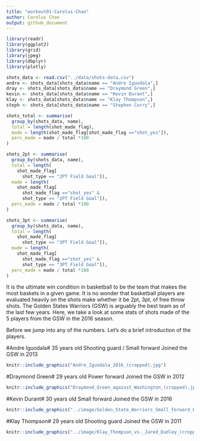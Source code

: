 ```yaml
---
title: "workout01-Carolus-Chan"
author: Carolus Chan
output: github_document
---
```


```r
library(readr)
library(ggplot2)
library(grid)
library(jpeg)
library(dbplyr)
library(plotly)

shots_data <- read.csv("../data/shots-data.csv")
andre <- shots_data[shots_data$name == "Andre Iguodala",]
dray <- shots_data[shots_data$name == "Draymond Green",]
kevin <- shots_data[shots_data$name == "Kevin Durant",]
klay <- shots_data[shots_data$name == "Klay Thompson",]
steph <- shots_data[shots_data$name == "Stephen Curry",]

shots_total <- summarise(
  group_by(shots_data, name),
  total = length(shot_made_flag),
  made = length(shot_made_flag[shot_made_flag =="shot_yes"]),
  perc_made = made / total *100
)

shots_2pt <- summarise(
  group_by(shots_data, name),
  total = length(
    shot_made_flag[
      shot_type == "2PT Field Goal"]),
  made = length(
    shot_made_flag[
      shot_made_flag =="shot_yes" & 
      shot_type == "2PT Field Goal"]),
  perc_made = made / total *100
)

shots_3pt <- summarise(
  group_by(shots_data, name),
  total = length(
    shot_made_flag[
      shot_type == "3PT Field Goal"]),
  made = length(
    shot_made_flag[
      shot_made_flag =="shot_yes" & 
      shot_type == "3PT Field Goal"]),
  perc_made = made / total *100
)
```

It is the ultimate win condition in basketball to be the team that makes the most baskets in a given game. It is no wonder that basketball players are evaluated heavily on the shots make whether it be 2pt, 3pt, of free throw shots. The Golden States Warriors (GSW) is arguably the best team as of the last few years. Here, we take a look at some stats of shots made of the 5 players from the GSW in the 2016 season. 

Before we jump into any of the numbers. Let's do a brief introduction of the players. 

#Andre Iguodala#
35 years old
Shooting guard / Small forward
Joined the GSW in 2013
```r
knitr::include_graphics("Andre_Iguodala_2016_(cropped).jpg")
```


#Draymond Green# 
29 years old
Power forward
Joined the GSW in 2012
```r
knitr::include_graphics("Draymond_Green_against_Washington_(cropped).jpeg")
```

#Kevin Durant#
30 years old
Small forward
Joined the GSW in 2016
```r
knitr::include_graphics("../image/Golden_State_Warriors_Small_Forward_Kevin_Durant_(cropped).jpeg")
```

#Klay Thompson#
29 years old
Shooting guard
Joined the GSW in 2011
```r
knitr::include_graphics("../image/Klay_Thompson_vs._Jared_Dudley_(cropped).jpeg")
```




```r


```

